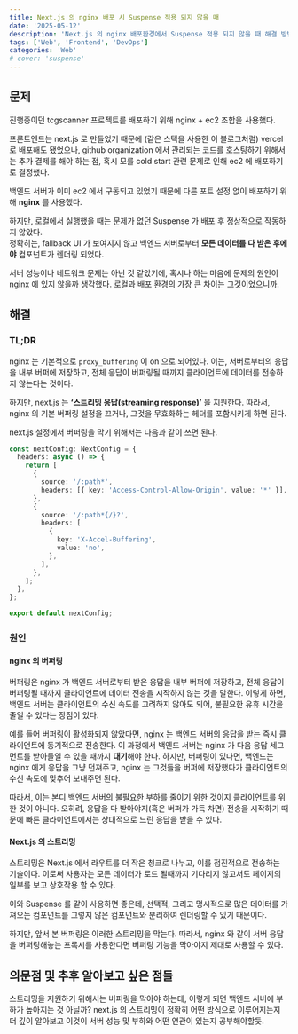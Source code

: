 ```yaml
---
title: Next.js 의 nginx 배포 시 Suspense 적용 되지 않을 때
date: '2025-05-12'
description: 'Next.js 의 nginx 배포환경에서 Suspense 적용 되지 않을 때 해결 방법을 알아보자.'
tags: ['Web', 'Frontend', 'DevOps']
categories: 'Web'
# cover: 'suspense'
---
```


## 문제

진행중이던 tcgscanner 프로젝트를 배포하기 위해 nginx + ec2 조합을 사용했다.

프론트엔드는 next.js 로 만들었기 때문에 (같은 스택을 사용한 이 블로그처럼) vercel 로 배포해도 됐었으나,
github organization 에서 관리되는 코드를 호스팅하기 위해서는 추가 결제를 해야 하는 점, 혹시 모를 cold start 관련 문제로 인해
ec2 에 배포하기로 결정했다.

백엔드 서버가 이미 ec2 에서 구동되고 있었기 때문에 다른 포트 설정 없이 배포하기 위해 **nginx** 를 사용했다.

하지만, 로컬에서 실행했을 때는 문제가 없던 Suspense 가 배포 후 정상적으로 작동하지 않았다.\
정확히는, fallback UI 가 보여지지 않고 백엔드 서버로부터 **모든 데이터를 다 받은 후에야** 컴포넌트가 렌더링 되었다.

서버 성능이나 네트워크 문제는 아닌 것 같았기에, 혹시나 하는 마음에 문제의 원인이 nginx 에 있지 않을까 생각했다.
로컬과 배포 환경의 가장 큰 차이는 그것이었으니까.

## 해결

### TL;DR

nginx 는 기본적으로 `proxy_buffering` 이 on 으로 되어있다. 이는, 서버로부터의 응답을 내부 버퍼에 저장하고,
전체 응답이 버퍼링될 때까지 클라이언트에 데이터를 전송하지 않는다는 것이다.

하지만, next.js 는 **‘스트리밍 응답(streaming response)’** 을 지원한다. 따라서, nginx 의 기본 버퍼링 설정을 끄거나,
그것을 무효화하는 헤더를 포함시키게 하면 된다.

next.js 설정에서 버퍼링을 막기 위해서는 다음과 같이 쓰면 된다.

```typescript
const nextConfig: NextConfig = {
  headers: async () => {
    return [
      {
        source: '/:path*',
        headers: [{ key: 'Access-Control-Allow-Origin', value: '*' }],
      },
      {
        source: '/:path*{/}?',
        headers: [
          {
            key: 'X-Accel-Buffering',
            value: 'no',
          },
        ],
      },
    ];
  },
};

export default nextConfig;
```

### 원인

#### nginx 의 버퍼링

버퍼링은 nginx 가 백엔드 서버로부터 받은 응답을 내부 버퍼에 저장하고,
전체 응답이 버퍼링될 때까지 클라이언트에 데이터 전송을 시작하지 않는 것을 말한다.
이렇게 하면, 백엔드 서버는 클라이언트의 수신 속도를 고려하지 않아도 되어, 불필요한 유휴 시간을 줄일 수 있다는 장점이 있다.

예를 들어 버퍼링이 활성화되지 않았다면, nginx 는 백엔드 서버의 응답을 받는 즉시 클라이언트에 동기적으로 전송한다.
이 과정에서 백엔드 서버는 nginx 가 다음 응답 세그먼트를 받아들일 수 있을 때까지 **대기**해야 한다.
하지만, 버퍼링이 있다면, 백엔드는 nginx 에게 응답을 그냥 던져주고,
nginx 는 그것들을 버퍼에 저장했다가 클라이언트의 수신 속도에 맞추어 보내주면 된다.

따라서, 이는 본디 백엔드 서버의 불필요한 부하를 줄이기 위한 것이지 클라이언트를 위한 것이 아니다.
오히려, 응답을 다 받아야지(혹은 버퍼가 가득 차면) 전송을 시작하기 때문에 빠른 클라이언트에서는 상대적으로 느린 응답을 받을 수 있다.

#### Next.js 의 스트리밍

스트리밍은 Next.js 에서 라우트를 더 작은 청크로 나누고, 이를 점진적으로 전송하는 기술이다.
이로써 사용자는 모든 데이터가 로드 될때까지 기다리지 않고서도 페이지의 일부를 보고 상호작용 할 수 있다.

이와 Suspense 를 같이 사용하면 좋은데, 선택적, 그리고 명시적으로 많은 데이터를 가져오는 컴포넌트를
그렇지 않은 컴포넌트와 분리하여 렌더링할 수 있기 때문이다.

하지만, 앞서 본 버퍼링은 이러한 스트리밍을 막는다.
따라서, nginx 와 같이 서버 응답을 버퍼링해놓는 프록시를 사용한다면 버퍼링 기능을 막아야지 제대로 사용할 수 있다.

## 의문점 및 추후 알아보고 싶은 점들

스트리밍을 지원하기 위해서는 버퍼링을 막아야 하는데, 이렇게 되면 백엔드 서버에 부하가 높아지는 것 아닐까? next.js 의 스트리밍이 정확히 어떤 방식으로 이루어지는지 더 깊이 알아보고 이것이 서버 성능 및 부하와 어떤 연관이 있는지 공부해야할듯.
